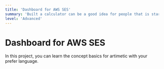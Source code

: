 ```yaml
---
title: 'Dashboard for AWS SES'
summary: 'Built a calculator can be a good idea for people that is started in programming.'
level: 'Advanced'
---
```


# Dashboard for AWS SES

In this project, you can learn the concept basics for artimetic with your prefer language.
